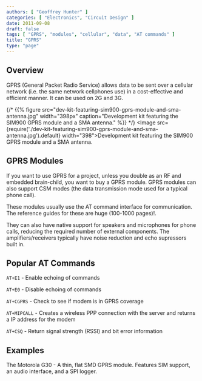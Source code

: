 ```yaml
---
authors: [ "Geoffrey Hunter" ]
categories: [ "Electronics", "Circuit Design" ]
date: 2011-09-08
draft: false
tags: [ "GPRS", "modules", "cellular", "data", "AT commands" ]
title: "GPRS"
type: "page"
---
```


## Overview

GPRS (General Packet Radio Service) allows data to be sent over a cellular network (i.e. the same network cellphones use) in a cost-effective and efficient manner. It can be used on 2G and 3G.

{/* {{% figure src="dev-kit-featuring-sim900-gprs-module-and-sma-antenna.jpg" width="398px" caption="Development kit featuring the SIM900 GPRS module and a SMA antenna."  %}} */}
<Image src={require('./dev-kit-featuring-sim900-gprs-module-and-sma-antenna.jpg').default} width="398">Development kit featuring the SIM900 GPRS module and a SMA antenna.</Image>

## GPRS Modules

If you want to use GPRS for a project, unless you double as an RF and embedded brain-child, you want to buy a GPRS module. GPRS modules can also support CSM modes (the data transmission mode used for a typical phone call).

These modules usually use the AT command interface for communication. The reference guides for these are huge (100-1000 pages)!.

They can also have native support for speakers and microphones for phone calls, reducing the required number of external components. The amplifiers/receivers typically have noise reduction and echo supressors built in.

## Popular AT Commands

`AT+E1` - Enable echoing of commands  

`AT+E0` - Disable echoing of commands  

`AT+CGPRS` - Check to see if modem is in GPRS coverage  

`AT+MIPCALL` - Creates a wireless PPP connection with the server and returns a IP address for the modem  

`AT+CSQ` - Return signal strength (RSSI) and bit error information

## Examples

The Motorola G30 - A thin, flat SMD GPRS module. Features SIM support, an audio interface, and a SPI logger.
